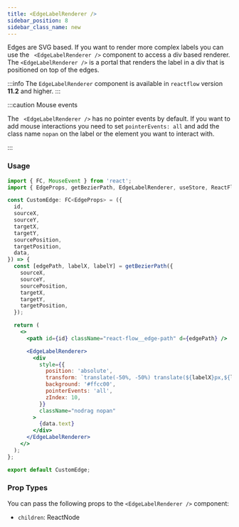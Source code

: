 ```yaml
---
title: <EdgeLabelRenderer />
sidebar_position: 8
sidebar_class_name: new
---
```


Edges are SVG based. If you want to render more complex labels you can use the ` <EdgeLabelRenderer />` component to access a div based renderer. The `<EdgeLabelRenderer />` is a portal that renders the label in a div that is positioned on top of the edges.

:::info
The `EdgeLabelRenderer` component is available in `reactflow` version **11.2** and higher.
:::

:::caution Mouse events

The ` <EdgeLabelRenderer />` has no pointer events by default. If you want to add mouse interactions you need to set `pointerEvents: all` and add the class name `nopan` on the label or the element you want to interact with.

:::

### Usage

```jsx
import { FC, MouseEvent } from 'react';
import { EdgeProps, getBezierPath, EdgeLabelRenderer, useStore, ReactFlowStore } from 'reactflow';

const CustomEdge: FC<EdgeProps> = ({
  id,
  sourceX,
  sourceY,
  targetX,
  targetY,
  sourcePosition,
  targetPosition,
  data,
}) => {
  const [edgePath, labelX, labelY] = getBezierPath({
    sourceX,
    sourceY,
    sourcePosition,
    targetX,
    targetY,
    targetPosition,
  });

  return (
    <>
      <path id={id} className="react-flow__edge-path" d={edgePath} />

      <EdgeLabelRenderer>
        <div
          style={{
            position: 'absolute',
            transform: `translate(-50%, -50%) translate(${labelX}px,${labelY}px)`,
            background: '#ffcc00',
            pointerEvents: 'all',
            zIndex: 10,
          }}
          className="nodrag nopan"
        >
          {data.text}
        </div>
      </EdgeLabelRenderer>
    </>
  );
};

export default CustomEdge;
```

### Prop Types

You can pass the following props to the `<EdgeLabelRenderer />` component:

- `children`: ReactNode
